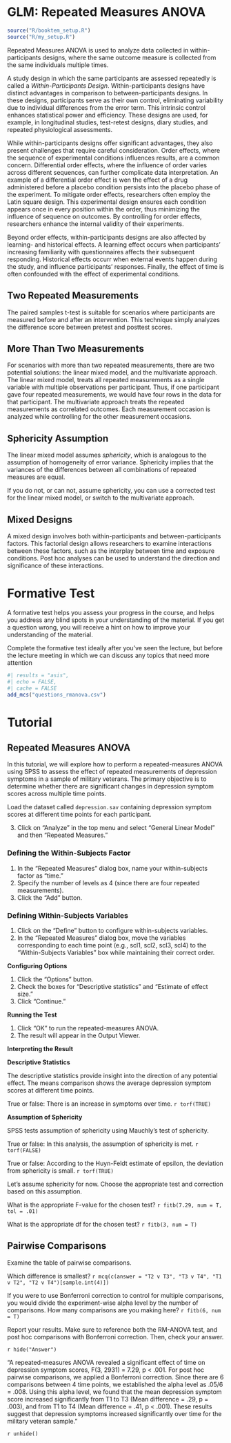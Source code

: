 # GLM: Repeated Measures ANOVA {#sec-rmanova}

```r
source("R/booktem_setup.R")
source("R/my_setup.R")
```

Repeated Measures ANOVA is used to analyze data collected in within-participants designs, where the same outcome measure is collected from the same individuals multiple times.

A study design in which the same participants are assessed repeatedly is called a *Within-Participants Design*.
Within-participants designs have distinct advantages in comparison to between-participants designs. In these designs, participants serve as their own control, eliminating variability due to individual differences from the error term. This intrinsic control enhances statistical power and efficiency. These designs are used, for example, in longitudinal studies, test-retest designs, diary studies, and repeated physiological assessments.

While within-participants designs offer significant advantages, they also present challenges that require careful consideration. Order effects, where the sequence of experimental conditions influences results, are a common concern. Differential order effects, where the influence of order varies across different sequences, can further complicate data interpretation. An example of a differential order effect is wen the effect of a drug administered before a placebo condition persists into the placebo phase of the experiment.
To mitigate order effects, researchers often employ the Latin square design. This experimental design ensures each condition appears once in every position within the order, thus minimizing the influence of sequence on outcomes. By controlling for order effects, researchers enhance the internal validity of their experiments.

Beyond order effects, within-participants designs are also affected by learning- and historical effects. A learning effect occurs when participants' increasing familiarity with questionnaires affects their subsequent responding. Historical effects occurr when external events happen during the study, and influence participants' responses.
Finally, the effect of time is often confounded with the effect of experimental conditions.

## Two Repeated Measurements

The paired samples t-test is suitable for scenarios where participants are measured before and after an intervention. This technique simply analyzes the difference score between pretest and posttest scores.

## More Than Two Measurements

For scenarios with more than two repeated measurements, there are two potential solutions: the linear mixed model, and the multivariate approach. The linear mixed model, treats all repeated measurements as a single variable with multiple observations per participant. Thus, if one participant gave four repeated measurements, we would have four rows in the data for that participant. 
The multivariate approach treats the repeated measurements as correlated outcomes.
Each measurement occasion is analyzed while controlling for the other measurement occasions.

## Sphericity Assumption

The linear mixed model assumes *sphericity*, which is analogous to the assumption of homogeneity of error variance.
Sphericity implies that the variances of the differences between all combinations of repeated measures are equal.

If you do not, or can not, assume sphericity, you can use a corrected test for the linear mixed model, or switch to the multivariate approach.

## Mixed Designs

A mixed design involves both within-participants and between-participants factors. This factorial design allows researchers to examine interactions between these factors, such as the interplay between time and exposure conditions. Post hoc analyses can be used to understand the direction and significance of these interactions.

# Formative Test

A formative test helps you assess your progress in the course, and helps you address any blind spots in your understanding of the material. If you get a question wrong, you will receive a hint on how to improve your understanding of the material.

Complete the formative test ideally after you’ve seen the lecture, but before the lecture meeting in which we can discuss any topics that need more attention

```r
#| results = "asis",
#| echo = FALSE,
#| cache = FALSE
add_mcs("questions_rmanova.csv")
```

# Tutorial

## Repeated Measures ANOVA

In this tutorial, we will explore how to perform a repeated-measures ANOVA using SPSS to assess the effect of repeated measurements of depression symptoms in a sample of military veterans. The primary objective is to determine whether there are significant changes in depression symptom scores across multiple time points.

Load the dataset called `depression.sav` containing depression symptom scores at different time points for each participant.

3. Click on "Analyze" in the top menu and select "General Linear Model" and then "Repeated Measures."

### Defining the Within-Subjects Factor

1. In the "Repeated Measures" dialog box, name your within-subjects factor as "time."
2. Specify the number of levels as 4 (since there are four repeated measurements).
3. Click the "Add" button.

### Defining Within-Subjects Variables

1. Click on the "Define" button to configure within-subjects variables.
2. In the "Repeated Measures" dialog box, move the variables corresponding to each time point (e.g., scl1, scl2, scl3, scl4) to the "Within-Subjects Variables" box while maintaining their correct order.

**Configuring Options**

1. Click the "Options" button.
2. Check the boxes for "Descriptive statistics" and "Estimate of effect size."
3. Click "Continue."

**Running the Test**

1. Click "OK" to run the repeated-measures ANOVA.
2. The result will appear in the Output Viewer.

**Interpreting the Result**

**Descriptive Statistics**

The descriptive statistics provide insight into the direction of any potential effect. The means comparison shows the average depression symptom scores at different time points. 

True or false: There is an increase in symptoms over time. `r torf(TRUE)`

**Assumption of Sphericity**

SPSS tests assumption of sphericity using Mauchly's test of sphericity.

True or false: In this analysis, the assumption of sphericity is met. `r torf(FALSE)`

True or false: According to the Huyn-Feldt estimate of epsilon, the deviation from sphericity is small. `r torf(TRUE)`

Let's assume sphericity for now. Choose the appropriate test and correction based on this assumption.

What is the appropriate F-value for the chosen test? `r fitb(7.29, num = T, tol = .01)`

What is the appropriate df for the chosen test? `r fitb(3, num = T)`

## Pairwise Comparisons

Examine the table of pairwise comparisons.

Which difference is smallest? `r mcq(c(answer = "T2 v T3", "T3 v T4", "T1 v T2", "T2 v T4")[sample.int(4)])`

If you were to use Bonferroni correction to control for multiple comparisons, you would divide the experiment-wise alpha level by the number of comparisons. How many comparisons are you making here? `r fitb(6, num = T)`


Report your results. Make sure to reference both the RM-ANOVA test, and post hoc comparisons with Bonferroni correction. Then, check your answer.

`r hide("Answer")`

"A repeated-measures ANOVA revealed a significant effect of time on depression symptom scores, F(3, 2931) = 7.29, p < .001. For post hoc pairwise comparisons, we applied a Bonferroni correction. Since there are 6 comparisons between 4 time points, we established the alpha level as .05/6 = .008. Using this alpha level, we found that the mean depression symptom score increased significantly from T1 to T3 (Mean difference = .29, p = .003), and from T1 to T4 (Mean difference = .41, p < .001). These results suggest that depression symptoms increased significantly over time for the military veteran sample."

`r unhide()`

<!-- ## Mixed Design -->

<!-- Now, add the Exposure variable to the analysis as a Between-Subjects Factor. -->

<!-- The default model is a full factorial design, which is what we want. -->

<!-- Click the Plots button, and put Time on the horizontal axis and Exposure in Separate Lines. Click "Add error bars". Then click Add. -->


